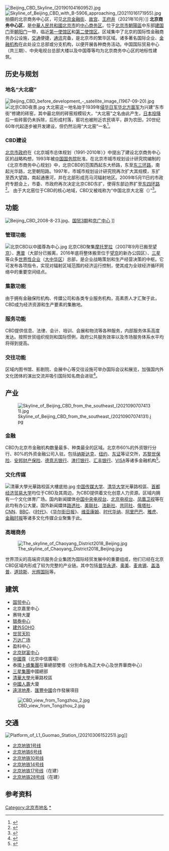 {{newsrelease|time=2020-04-24T07:04:34+00:00}}
[[File:Beijing_CBD_Skyline_(20190104160952).jpg|thumb]]
[[File:Skyline_of_Beijing_CBD_with_B-5906_approaching_(20211016171955).jpg|thumb]]拍摄的北京商务中心区，可见[[北京金融街|北京金融街]]、[[故宫|故宫]]、[[王府井|王府井]]（2021年10月）]]
{{coord|39.9070|N|116.4556|E|format=dms|display=title}}
'''北京商务中心区'''，是[[中華人民共和國|中華人民共和國]][[北京市|北京市]]的[[中心商务区|中心商务区]]。位于[[北京市|北京市]][[朝陽區|朝陽區]]中东部[[建国门_(北京)|建国门]]至[[朝阳门_(北京)|朝阳门]]一带，临近[[北京使馆区|第一使馆区]]和[[北京使馆区|第二使馆区]]。区域集中了北京的国际性金融商务办公设施，[[交通|交通]]便捷，[[通讯|通讯]]完备，是北京市的繁华区域。诸多著名国际企业、[[金融机构|金融机构]]在此处设立总部或分支机构，以便开展各种商务活动。中国国际贸易中心（共三期）、中央电视台总部大楼以及中国尊等均为北京商务中心区的地标性建筑。

== 历史与规划 ==
=== 地名“大北窑” ===
[[File:Beijing_CBD_before_development_-_satellite_image_(1967-09-20).jpg|thumb]]
[[File:北京CBD夜景.jpg|thumb]]
大北窑这一地名始于1939年[[侵华日军|侵华日军]][[北支那方面軍|华北方面军]]为兴建“东市街”修建的砖窑，其中最北侧的砖窑规模较大，“大北窑”之名由此产生，[[日本投降|日本投降]]后一些砖窑仍未拆除，后形成村落，窑坑也被附近农民填平，辟为农田，20世纪60年代起逐步被开发建设，但仍然沿用“大北窑”一名<ref name="hlp">{{Cite book|title=北京地铁站名掌故|last=户力平|publisher=东方出版社|year=2020|isbn=978-7-5207-1180-7|location=北京|pages=25}}</ref>。

=== CBD建设 ===
[[北京市政府|北京市政府]]在《北京城市总体规划（1991-2010年）》中提出了建设北京商务中心区的战略构想，1993年被[[中华人民共和国国务院|中国国务院]]批准。在北京市城市规划设计研究院编制的《北京市商务中心规划》中，北京CBD的范围西起东大桥路，东至[[北京三环路|东三环路]]，南起光华路，北至朝阳路。1997年，市城市规划设计研究院再次扩大其规模，东扩至西大望路，南起通惠河，并在北部形成亮马河辐射地区。2009年5月11日的市政府专题会上，市委、市政府再次决定北京CBD东扩，使得东部边界扩至[[北京四环路|东四环路]]<ref name=dk>{{Cite web |url=http://www.bjcbd.gov.cn/dk/index.shtml |title=北京商务中心区东扩专栏 |accessdate=2009-08-25 |archive-date=2009-08-21 |archive-url=https://archive.is/20090821002638/http://www.bjcbd.gov.cn/dk/index.shtml |dead-url=no }}</ref>。
由于大北窑位于CBD的核心地域，CBD又被戏称为“中国北京大北窑（{{lang|en|'''C'''hina '''B'''eijing '''D'''abeiyao}}）”<ref>{{Cite web |url=http://society.workercn.cn/c/2012/03/21/120321161131226678031.html |title=北京CBD现山寨公交车 乘客称提供另种选择(图) |accessdate=2015-08-03 |archive-date=2018-07-09 |archive-url=https://web.archive.org/web/20180709094433/http://society.workercn.cn/c/2012/03/21/120321161131226678031.html |dead-url=no }}</ref>。

== 功能 ==
[[File:Beijing_CBD_2008-8-23.jpg|right]]、[[北京国际贸易中心3期|国贸3期]]和[[京广中心|京广中心]] ]]

===管理功能===
[[File:北京CBD以中國尊為中心.jpg|thumb]]
北京CBD聚集[[摩托罗拉|摩托罗拉]]（2007年9月已搬至[[望京|望京]]）、[[惠普|惠普]]（大部分已搬离，2016年底将整体搬至位于[[望京|望京]]的新办公园区）、[[三星集團|三星]]等众多[[跨国公司|世界性企业]]（[[大中华区|大中华区]]）总部，是企业战略策划和生产经营决策的中枢。它可发布各项指令，实现对辐射区域范围的经济运行控制，使其成为全球经济循环网络中的重要空间结点。

===集散功能===
由于拥有金融保险机构、传媒公司和各类专业服务机构，高素质人才汇聚于此，CBD成为经济资源和生产要素的集散地。

===服务功能===
CBD提供信息、法律、会计、培训、会展和物流等各种服务，内部服务体系高度发达。按照世贸组织规则和国际惯例，政府公共服务效率以及市场服务体系水平均将得到提高。

===交往功能===
区域内图书馆、影剧院、会展中心等交往设施可举办国际会议和展览，加强国内外文化团体的演出交流并吸引国际知名商会进驻<ref>{{Cite web |url=http://www.bjcbd.gov.cn/construc/profile/3962.shtml |title=北京商务中心区的主要功能 |accessdate=2009-08-25 |archive-date=2009-04-02 |archive-url=https://web.archive.org/web/20090402220744/http://www.bjcbd.gov.cn/construc/profile/3962.shtml |dead-url=no }}</ref>。

== 产业 ==
[[File:Skyline_of_Beijing_CBD_from_the_southeast_(20210907074131).jpg|thumb]]
===金融===

CBD为北京市金融机构数量最多、种类最全的区域。北京市60%的外资银行分行、80%的外资金融公司入驻。包括[[纳斯达克|纳斯达克]]、[[纽约证券交易所|纽约]]、[[东京证券交易所|东证]]等证交所，[[苏黎世保险|苏黎世保险]]、[[安邦保险|安邦财产保险]]、[[德意志银行|德意志银行]]、[[渣打银行|渣打银行]]、[[汇丰银行|汇丰银行]]、[[VISA|VISA]]等诸多金融机构<ref>{{Cite web |url=http://www.bjcbd.gov.cn/industry/overview/5909874051559961911.shtml |title=北京商务中心区金融产业 |accessdate=2009-08-25 |archive-date=2010-07-10 |archive-url=https://web.archive.org/web/20100710190929/http://www.bjcbd.gov.cn/industry/overview/5909874051559961911.shtml |dead-url=no }}</ref>。

===文化传媒===
[[File:清華大學光華路校區大樓底拍.jpg|thumb]]
[[中国传媒大学|中国传媒大学]]、[[清华大学|清华大学]]光華路校區、[[首都经济贸易大学|首都经济贸易大学]]均位于CBD及其周边，为CBD提供着文化创意人力资源。区域内拥有一个文化体育广场。国内新闻媒体[[中国中央电视台|中国中央电视台]]、[[北京电视台|北京电视台]]、[[凤凰卫视|凤凰卫视]]等在此均有办公大厦。国外新闻媒体[[路透社|路透社]]、[[美联社|美联社]]、[[法新社|法新社]]、[[共同社|共同社]]、[[俄通社-塔斯社|俄塔社]]、[[CNN|CNN]]、[[BBC|BBC]]、《[[时代_(杂志)|时代]]》、《[[华尔街日报|华尔街日报]]》、[[维亚康姆|维亚康姆]]、[[时代华纳|时代华纳]]、[[阿里巴巴公司|阿里巴巴]]、[[雅虎|雅虎]]、[[金融时报_(英国)|金融时报]]等诸多文化传媒企业聚集于此。

===高端商务===
[[File:The_skyline_of_Chaoyang_District2018_Beijing.jpg|thumb]]

世界顶尖的高端资讯服务企业集团为国际经贸发展中的重要组成，他们已经在北京CBD区域内形成了较为完整的产业链。其中包括[[普华永道|普华永道]]、[[奥美|奥美]]、[[麦肯锡公司|麦肯锡]]、[[盖洛普|盖洛普]]、[[道琼斯公司|道琼斯]]、[[光辉国际|光辉国际]]等。

== 建筑 ==
*[[中国国际贸易中心|国贸中心]]
*北京嘉里中心
*赛特大厦
*[[北京银泰中心|银泰中心]]
*[[建外SOHO|建外SOHO]]
*[[世贸天阶|世贸天阶]]
*[[万达广场_(中国大陆)|万达广场]]
*盈科中心
*[[北京财富中心|北京财富中心]]
*[[中國尊|中國尊]]（北京中信廣場）
*泰國[[卜蜂集團|卜蜂集團]]在華總部雙塔（分別命名為正大中心及世界華商中心）
*[[三星集團|三星集團]]中國總部
*[[清華大學|清華大學]]光華路校區
*[[中國人壽|中國人壽]]大廈
*[[遠洋地產|遠洋地產]]、[[滙豐銀行（中國）有限公司|匯豐中國]]合作發展項目

[[File:CBD_view_from_Tongzhou_2.jpg|thumb]]

== 交通 ==
[[File:Platform_of_L1_Guomao_Station_(20210306152251).jpg|thumb]]]]
*[[北京地铁1号线|北京地铁1号线]]
*[[北京地铁6号线|北京地铁6号线]]
*[[北京地铁10号线|北京地铁10号线]]
*[[北京地铁14号线|北京地铁14号线]]
*[[北京地铁17号线|北京地铁17号线]]（在建）
*[[北京地铁28号线|北京地铁28号线]]（在建）

== 参考资料 ==
{{Commonscat|Beijing Central Business District}}
{{reflist}}


[[Category:北京市地名|Category:北京市地名]]
[[Category:北京商务中心区|*]]